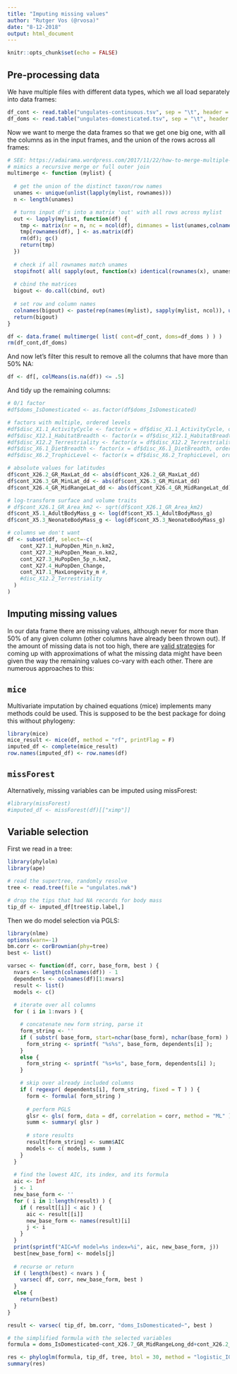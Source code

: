 ```yaml
---
title: "Imputing missing values"
author: "Rutger Vos (@rvosa)"
date: "8-12-2018"
output: html_document
---
```


```r
knitr::opts_chunk$set(echo = FALSE)
```

## Pre-processing data

We have multiple files with different data types, which we all load separately into data frames:

```r
df_cont <- read.table("ungulates-continuous.tsv", sep = "\t", header = T, row.names = 1)
df_doms <- read.table("ungulates-domesticated.tsv", sep = "\t", header = T, row.names = 1)
```

Now we want to merge the data frames so that we get one big one, with all the columns as 
in the input frames, and the union of the rows across all frames:

```r
# SEE: https://adairama.wordpress.com/2017/11/22/how-to-merge-multiple-datasets-in-r-based-on-row-names/
# mimics a recursive merge or full outer join
multimerge <- function (mylist) {
  
  # get the union of the distinct taxon/row names
  unames <- unique(unlist(lapply(mylist, rownames)))
  n <- length(unames)

  # turns input df's into a matrix 'out' with all rows across mylist 
  out <- lapply(mylist, function(df) {
    tmp <- matrix(nr = n, nc = ncol(df), dimnames = list(unames,colnames(df)))
    tmp[rownames(df), ] <- as.matrix(df)
    rm(df); gc()
    return(tmp)
  })
 
  # check if all rownames match unames
  stopifnot( all( sapply(out, function(x) identical(rownames(x), unames)) ) )
  
  # cbind the matrices
  bigout <- do.call(cbind, out)
  
  # set row and column names
  colnames(bigout) <- paste(rep(names(mylist), sapply(mylist, ncol)), unlist(sapply(mylist, colnames)), sep = "_")
  return(bigout)
}

df <- data.frame( multimerge( list( cont=df_cont, doms=df_doms ) ) )
rm(df_cont,df_doms)
```

And now let's filter this result to remove all the columns that have more than 50% NA:

```r
df <- df[, colMeans(is.na(df)) <= .5] 
```

And tidy up the remaining columns:

```r
# 0/1 factor
#df$doms_IsDomesticated <- as.factor(df$doms_IsDomesticated)

# factors with multiple, ordered levels
#df$disc_X1.1_ActivityCycle <- factor(x = df$disc_X1.1_ActivityCycle, ordered = T);
#df$disc_X12.1_HabitatBreadth <- factor(x = df$disc_X12.1_HabitatBreadth, ordered = T);
#df$disc_X12.2_Terrestriality <- factor(x = df$disc_X12.2_Terrestriality, ordered = T);
#df$disc_X6.1_DietBreadth <- factor(x = df$disc_X6.1_DietBreadth, ordered = T);
#df$disc_X6.2_TrophicLevel <- factor(x = df$disc_X6.2_TrophicLevel, ordered = T);

# absolute values for latitudes
df$cont_X26.2_GR_MaxLat_dd <- abs(df$cont_X26.2_GR_MaxLat_dd)
df$cont_X26.3_GR_MinLat_dd <- abs(df$cont_X26.3_GR_MinLat_dd)
df$cont_X26.4_GR_MidRangeLat_dd <- abs(df$cont_X26.4_GR_MidRangeLat_dd)

# log-transform surface and volume traits
# df$cont_X26.1_GR_Area_km2 <- sqrt(df$cont_X26.1_GR_Area_km2)
df$cont_X5.1_AdultBodyMass_g <- log(df$cont_X5.1_AdultBodyMass_g)
df$cont_X5.3_NeonateBodyMass_g <- log(df$cont_X5.3_NeonateBodyMass_g)

# columns we don't want
df <- subset(df, select=-c(
    cont_X27.1_HuPopDen_Min_n.km2,
    cont_X27.2_HuPopDen_Mean_n.km2,
    cont_X27.3_HuPopDen_5p_n.km2,
    cont_X27.4_HuPopDen_Change,
    cont_X17.1_MaxLongevity_m #,
    #disc_X12.2_Terrestriality
  )
)

```

## Imputing missing values

In our data frame there are missing values, although never for more than 50%
of any given column (other columns have already been thrown out). If the amount of missing data
is not too high, there are [valid strategies](http://doi.org/10.1111/2041-210X.12232) for coming
up with approximations of what the missing data might have been given the way the remaining values 
co-vary with each other. There are numerous approaches to this:

## `mice`

Multivariate imputation by chained equations (mice) implements many methods could be used. This is supposed 
to be the best package for doing this without phylogeny:

```r
library(mice)
mice_result <- mice(df, method = "rf", printFlag = F)
imputed_df <- complete(mice_result)
row.names(imputed_df) <- row.names(df)
```

## `missForest`

Alternatively, missing variables can be imputed using missForest:

```r
#library(missForest)
#imputed_df <- missForest(df)[["ximp"]]
```

## Variable selection

First we read in a tree:


```r
library(phylolm)
library(ape)

# read the supertree, randomly resolve
tree <- read.tree(file = "ungulates.nwk")

# drop the tips that had NA records for body mass
tip_df <- imputed_df[tree$tip.label,]

```

Then we do model selection via PGLS:

```r
library(nlme)
options(warn=-1)
bm.corr <- corBrownian(phy=tree)
best <- list()

varsec <- function(df, corr, base_form, best ) {
  nvars <- length(colnames(df)) - 1
  dependents <- colnames(df)[1:nvars]
  result <- list()
  models <- c()
  
  # iterate over all columns
  for ( i in 1:nvars ) {

    # concatenate new form string, parse it
    form_string <- ''
    if ( substr( base_form, start=nchar(base_form), nchar(base_form) ) == '~' ) {
      form_string <- sprintf( "%s%s", base_form, dependents[i] );
    }
    else {
      form_string <- sprintf( "%s+%s", base_form, dependents[i] );
    }

    # skip over already included columns          
    if ( regexpr( dependents[i], form_string, fixed = T ) ) {
      form <- formula( form_string )
      
      # perform PGLS
      glsr <- gls( form, data = df, correlation = corr, method = "ML" )
      summ <- summary( glsr )
      
      # store results
      result[form_string] <- summ$AIC
      models <- c( models, summ )
    }
  }
  
  # find the lowest AIC, its index, and its formula
  aic <- Inf
  j <- 1
  new_base_form <- ''
  for ( i in 1:length(result) ) {
    if ( result[[i]] < aic ) {
      aic <- result[[i]]
      new_base_form <- names(result)[i]
      j <- i
    }
  }
  print(sprintf("AIC=%f model=%s index=%i", aic, new_base_form, j))
  best[new_base_form] <- models[j]
  
  # recurse or return
  if ( length(best) < nvars ) {
    varsec( df, corr, new_base_form, best )
  }
  else {
    return(best)
  }
}

result <- varsec( tip_df, bm.corr, "doms_IsDomesticated~", best )
```

```r
# the simplified formula with the selected variables
formula = doms_IsDomesticated~cont_X26.7_GR_MidRangeLong_dd+cont_X26.2_GR_MaxLat_dd+cont_X26.5_GR_MaxLong_dd+cont_X26.6_GR_MinLong_dd

res <- phyloglm(formula, tip_df, tree, btol = 30, method = "logistic_IG10", boot = 5)
summary(res)
```
